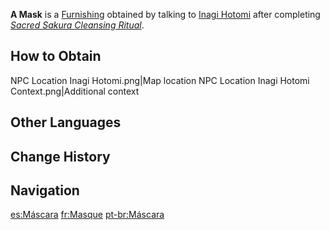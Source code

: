 {{About|the furnishing item|the blueprint for [[Hakushin Ring]]|Mask of Memories}}
{{Furnishing Infobox
|id             = 363321
|image          = Item A Mask.png
|category       = Ornaments
|subcategory    = Memento
|quality        = 4
|adeptal_energy = 90
|load           = 169
|reduced_load   = 127
|description    = A mask from the [[Grand Narukami Shrine (Subarea)|Grand Narukami Shrine]].<br>It has become very brittle with the passing of years and can no longer be worn.<br>Its [[Hanachirusato|previous owner]] once cherished a great many thoughts, blessing all the things she treasured.<br>Today, this mask has inherited her thoughts and blessings. May it ward off some of the lies and evils you shall surely face.
|mention        = Grand Narukami Shrine
|source1        = [[Dialogue Reward]] from talking to [[Inagi Hotomi]] after completing [[Sacred Sakura Cleansing Ritual]]
|interaction    = 
|limited        = 1
}}
'''A Mask''' is a [[Furnishing]] obtained by talking to [[Inagi Hotomi]] after completing ''[[Sacred Sakura Cleansing Ritual]]''.

==How to Obtain==
<gallery>
NPC Location Inagi Hotomi.png|Map location
NPC Location Inagi Hotomi Context.png|Additional context
</gallery>

==Other Languages==
{{Other Languages
|en      = A Mask
|zhs     = 「面具」
|zhs_rm  = "Miànjù"
|zht     = 「面具」
|zht_rm  = "Miànjù"
|zh_tl   = "Mask"
|ja      = 「お面」
|ja_rm   = "O-men"
|ja_tl   = "Mask"
|ko      = 「가면」
|ko_tl   = "Mask"
|es      = Máscara
|es_tl   = Mask
|fr      = Masque
|fr_tl   = Mask
|ru      = Маска
|ru_tl   = Mask
|th      = หน้ากาก
|th_rm   = Na-kak
|th_tl   = Mask
|vi      = {{tt|Mặt Nạ|𩈘𩈩}}
|vi_tl   = Mask
|de      = „Maske“
|de_tl   = "Mask"
|id      = Topeng
|id_tl   = Mask
|pt      = Máscara
|pt_tl   = Mask
|tr      = Maske
|tr_tl   = Mask
|it      = Una maschera
|it_tl   = A Mask
}}

==Change History==
{{Change History|2.5}}

==Navigation==
{{Furnishing Navbox|interior}}

[[es:Máscara]]
[[fr:Masque]]
[[pt-br:Máscara]]